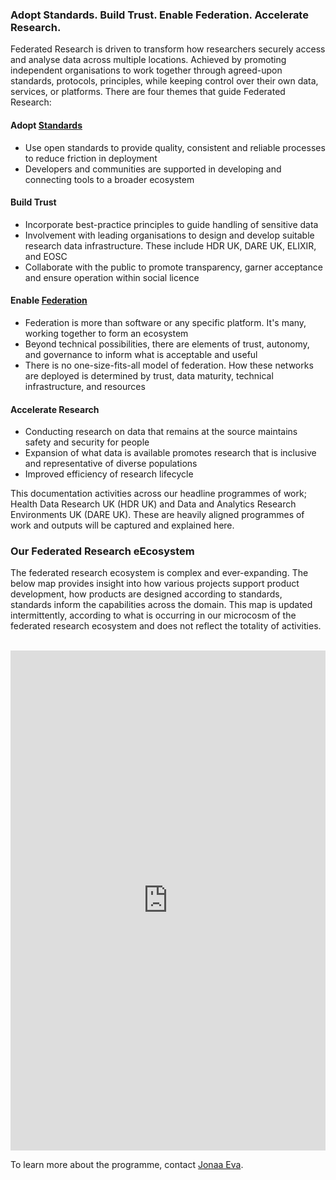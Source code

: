 
<div style={{ display: "flex", flexDirection: "column", alignItems: "center", paddingTop: "2rem" }}>

  ### Adopt Standards. Build Trust. Enable Federation. Accelerate Research.

</div>

Federated Research is driven to transform how researchers securely access and analyse data across multiple locations. Achieved by promoting independent organisations to work together through agreed-upon standards, protocols, principles, while keeping control over their own data, services, or platforms. There are four themes that guide Federated Research:

#### Adopt [Standards](/standards)
- Use open standards to provide quality, consistent and reliable processes to reduce friction in deployment
- Developers and communities are supported in developing and connecting tools to a broader ecosystem

#### Build Trust
- Incorporate best-practice principles to guide handling of sensitive data
- Involvement with leading organisations to design and develop suitable research data infrastructure. These include HDR UK, DARE UK, ELIXIR, and EOSC
- Collaborate with the public to promote transparency, garner acceptance and ensure operation within social licence

#### Enable [Federation](/patterns)
- Federation is more than software or any specific platform. It's many, working together to form an ecosystem
- Beyond technical possibilities, there are elements of trust, autonomy, and governance to inform what is acceptable and useful
- There is no one-size-fits-all model of federation. How these networks are deployed is determined by trust, data maturity, technical infrastructure, and resources

#### Accelerate Research
- Conducting research on data that remains at the source maintains safety and security for people
- Expansion of what data is available promotes research that is inclusive and representative of diverse populations
- Improved efficiency of research lifecycle

This documentation activities across our headline programmes of work; Health Data Research UK (HDR UK) and Data and Analytics Research Environments UK (DARE UK). These are heavily aligned programmes of work and outputs will be captured and explained here.

### Our Federated Research eEcosystem
The federated research ecosystem is complex and ever-expanding. The below map provides insight into how various projects support product development, how products are designed according to standards, standards inform the capabilities across the domain. This map is updated intermittently, according to what is occurring in our microcosm of the federated research ecosystem and does not reflect the totality of activities.  

<br/>
<iframe src="https://embed.kumu.io/1c85609442b1867991acb74b0e8f895b" width="100%" height="800" frameborder="0"></iframe>


To learn more about the programme, contact [Jonaa Eva](mailto:jonaa.eva@nottingham.ac.uk).
